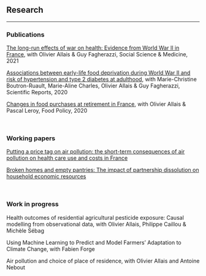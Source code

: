 ##

## Research
***

### Publications

[The long-run effects of war on health: Evidence from World War II in France](https://doi.org/10.1016/j.socscimed.2021.113812){target="_blank"}, with Olivier Allais & Guy Fagherazzi,  Social Science & Medicine, 2021

[Associations between early-life food deprivation during World War II and risk of hypertension and type 2 diabetes at adulthood](https://doi.org/10.1038/s41598-020-62576-w){target="_blank"}, with Marie-Christine Boutron-Ruault, Marie-Aline Charles, Olivier Allais & Guy Fagherazzi,  Scientific Reports, 2020 

[Changes in food purchases at retirement in France](https://doi.org/10.1016/j.foodpol.2019.101806){target="_blank"}, with Olivier Allais & Pascal Leroy, Food Policy, 2020



<br>

### Working papers


[Putting a price tag on air pollution: the short-term consequences of air pollution on health care use and costs in France](Air_pollution_article.pdf){target="_blank"}

[Broken homes and empty pantries: The impact of partnership dissolution on household economic resources](Separation_April_2020.pdf){target="_blank"}

<br>


### Work in progress

Health outcomes of residential agricultural pesticide exposure: Causal modelling from observational data, with Olivier Allais, Philippe Caillou & Michèle Sébag

Using Machine Learning to Predict and Model Farmers' Adaptation to Climate Change, with Fabien Forge

Air pollution and choice of place of residence, with Olivier Allais and Antoine Nebout

